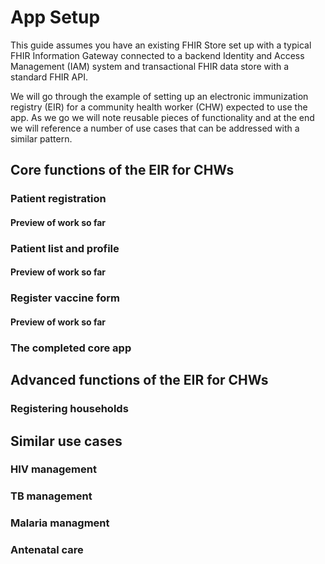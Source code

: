 # App Setup

This guide assumes you have an existing FHIR Store set up with a typical FHIR Information Gateway connected to a backend Identity and Access Management (IAM) system and transactional FHIR data store with a standard FHIR API.

We will go through the example of setting up an electronic immunization registry (EIR) for a community health worker (CHW) expected to use the app. As we go we will note reusable pieces of functionality and at the end we will reference a number of use cases that can be addressed with a similar pattern.

## Core functions of the EIR for CHWs

### Patient registration

#### Preview of work so far

### Patient list and profile

#### Preview of work so far

### Register vaccine form

#### Preview of work so far

### The completed core app

## Advanced functions of the EIR for CHWs

### Registering households

## Similar use cases

### HIV management

### TB management

### Malaria managment

### Antenatal care
